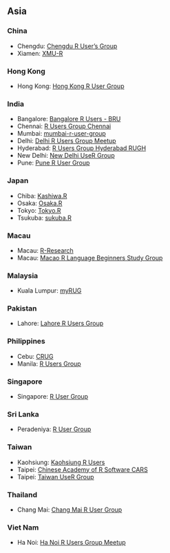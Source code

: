 ## Asia

### China

  * Chengdu: [Chengdu R User's Group](https://www.meetup.com/Chengdu-R-Users-Group/events/218924116/)
  * Xiamen: [XMU-R](https://www.meetup.com/RGROUP/)

### Hong Kong

  * Hong Kong: [Hong Kong R User Group](https://www.facebook.com/groups/hkrusers/)

### India

  * Bangalore: [Bangalore R Users - BRU](https://groups.google.com/group/brumail)
  * Chennai: [R Users Group Chennai](https://www.meetup.com/R-Users-Group-Chennai/)
  * Mumbai: [mumbai-r-user-group](https://www.meetup.com/mumbai-r-user-group/?scroll=true)
  * Delhi: [Delhi R Users Group Meetup](https://www.meetup.com/Delhi-R-Users-Group-Meetup/)
  * Hyderabad: [R Users Group Hyderabad RUGH](https://www.meetup.com/R-Users-Group-Hyderabad/)
  * New Delhi: [New Delhi UseR Group](https://www.meetup.com/New-Delhi-R-UseR-Group/)
  * Pune: [Pune R User Group](https://www.meetup.com/Pune-R-junkies-Meetup/)

### Japan

  * Chiba: [Kashiwa.R](http://www14.atwiki.jp/kashiwar/)
  * Osaka: [Osaka.R](https://sites.google.com/site/osakarwiki/)
  * Tokyo: [Tokyo.R](https://groups.google.com/group/r-study-tokyo)
  * Tsukuba: [sukuba.R](http://wiki.livedoor.jp/syou6162/)

### Macau

  * Macau: [R-Research](http://groupspaces.com/R-research/)
  * Macau: [Macao R Language Beginners Study Group](https://www.meetup.com/Macao-R-Learning-Meetup/)

### Malaysia

  * Kuala Lumpur: [myRUG](https://www.meetup.com/MY-RUserGroup/)

### Pakistan

  * Lahore: [Lahore R Users Group](https://lahorerug.wordpress.com/)

### Philippines

  * Cebu: [CRUG](https://www.meetup.com/Cebu-R-Users-Group-CRUG/)
  * Manila: [R Users Group](https://www.meetup.com/R-Users-Group-Philippines/)

### Singapore

  * Singapore: [R User Group](https://www.meetup.com/R-Users-Group-Philippines/)

### Sri Lanka

  * Peradeniya: [R User Group](https://groups.google.com/forum/?hl=en#!forum/r-user-group---srilanka) 
  
### Taiwan

  * Kaohsiung: [Kaohsiung R Users](https://www.facebook.com/groups/Kaohsiung.R.Users/#_=_)
  * Taipei: [Chinese Academy of R Software CARS](https://sites.google.com/site/zhonghuarruantixuehui/)
  * Taipei: [Taiwan UseR Group](https://www.meetup.com/Taiwan-useR-Group/)

### Thailand

  * Chang Mai: [Chang Mai R User Group](http://chiangmair.wordpress.com/)

### Viet Nam

  * Ha Noi: [Ha Noi R Users Group Meetup](https://www.meetup.com/Ha-Noi-R-Users-Group-Meetup/)
